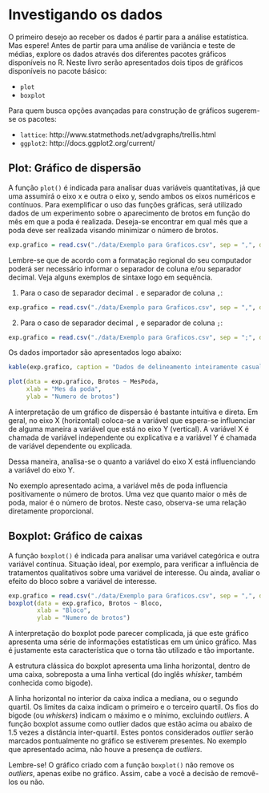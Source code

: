 # Investigando os dados

O primeiro desejo ao receber os dados é partir para a análise estatística. Mas espere! Antes de partir para uma análise de variância e teste de médias, explore os dados através dos diferentes pacotes gráficos disponíveis no R. Neste livro serão apresentados dois tipos de gráficos disponíveis no pacote básico:

- `plot`
- `boxplot`

Para quem busca opções avançadas para construção de gráficos sugerem-se os pacotes:

- `lattice`: http://www.statmethods.net/advgraphs/trellis.html
- `ggplot2`: http://docs.ggplot2.org/current/

## Plot: Gráfico de dispersão

A função `plot()` é indicada para analisar duas variáveis quantitativas, já que uma assumirá o eixo x e outra o eixo y, sendo ambos os eixos numéricos e contínuos. Para exemplificar o uso das funções gráficas, será utilizado dados de um experimento sobre o aparecimento de brotos em função do mês em que a poda é realizada. Deseja-se encontrar em qual mês que a poda deve ser realizada visando minimizar o número de brotos.

```r
exp.grafico = read.csv("./data/Exemplo para Graficos.csv", sep = ",", dec = ".")
```

Lembre-se que de acordo com a formatação regional do seu computador poderá ser necessário informar o separador de coluna e/ou separador decimal. Veja alguns exemplos de sintaxe logo em sequência.

1. Para o caso de separador decimal `.` e separador de coluna `,`:
```r
exp.grafico = read.csv("./data/Exemplo para Graficos.csv", sep = ",", dec = ".")
```

2. Para o caso de separador decimal `,` e separador de coluna `;`:

```r
exp.grafico = read.csv("./data/Exemplo para Graficos.csv", sep = ";", dec = ",")
```

Os dados importador são apresentados logo abaixo:

```r
kable(exp.grafico, caption = "Dados de delineamento inteiramente casualizado")
```

```r
plot(data = exp.grafico, Brotos ~ MesPoda, 
     xlab = "Mes da poda", 
     ylab = "Numero de brotos")
```

A interpretação de um gráfico de dispersão é bastante intuitiva e direta. Em geral, no eixo X (horizontal) coloca-se a variável que espera-se influenciar de alguma maneira a variável que está no eixo Y (vertical). A variável X é chamada de variável independente ou explicativa e a variável Y é chamada de variável dependente ou explicada.

Dessa maneira, analisa-se o quanto a variável do eixo X está influenciando a variável do eixo Y. 

No exemplo apresentado acima, a variável mês de poda influencia positivamente o número de brotos. Uma vez que quanto maior o mês de poda, maior é o número de brotos. Neste caso, observa-se uma relação diretamente proporcional.

## Boxplot: Gráfico de caixas

A função `boxplot()` é indicada para analisar uma variável categórica e outra variável contínua. Situação ideal, por exemplo, para verificar a influência de tratamentos qualitativos sobre uma variável de interesse. Ou ainda, avaliar o efeito do bloco sobre a variável de interesse.

```r
exp.grafico = read.csv("./data/Exemplo para Graficos.csv", sep = ",", dec = ".")
boxplot(data = exp.grafico, Brotos ~ Bloco, 
        xlab = "Bloco", 
        ylab = "Numero de brotos")
```

A interpretação do boxplot pode parecer complicada, já que este gráfico apresenta uma série de informações estatísticas em um único gráfico. Mas é justamente esta característica que o torna tão utilizado e tão importante.

A estrutura clássica do boxplot apresenta uma linha horizontal, dentro de uma caixa, sobreposta a uma linha vertical (do inglês *whisker*, também conhecida como bigode).

A linha horizontal no interior da caixa indica a mediana, ou o segundo quartil. Os limites da caixa indicam o primeiro e o terceiro quartil. Os fios do bigode (ou *whiskers*) indicam o máximo e o mínimo, excluindo *outliers*. A função boxplot assume como outlier dados que estão acima ou abaixo de 1.5 vezes a distância inter-quartil. Estes pontos considerados *outlier* serão marcados pontualmente no gráfico se estiverem presentes. No exemplo que apresentado acima, não houve a presença de *outliers*.

Lembre-se! O gráfico criado com a função `boxplot()` não remove os *outliers*, apenas exibe no gráfico. Assim, cabe a você a decisão de removê-los ou não.